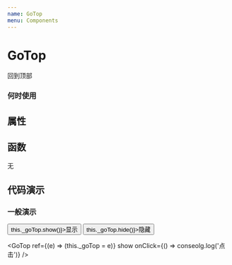 ```yaml
---
name: GoTop
menu: Components
---
```



# GoTop
回到顶部

### 何时使用


## 属性

<PropsTable of={GoTop} />

## 函数
无


## 代码演示

### 一般演示

<Playground>
  <Button onClick={() => this._goTop.show()}>显示</Button>
  <Button onClick={() => this._goTop.hide()}>隐藏</Button>

  <GoTop 
   ref={(e) => (this._goTop = e)}
   show
   onClick={() => conseolg.log('点击')}
  />
</Playground>




